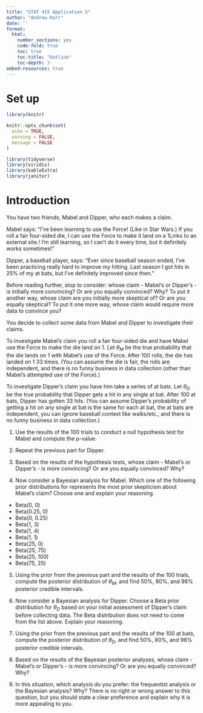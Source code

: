 ```yaml
---
title: "STAT 415 Application 5"
author: "Andrew Kerr"
date: ''
format:
  html:
    number_sections: yes
    code-fold: true
    toc: true
    toc-title: "Outline"
    toc-depth: 3
embed-resources: true
---
```


# Set up

```r
library(knitr)

knitr::opts_chunk$set(
  echo = TRUE,
  warning = FALSE,
  message = FALSE
)
```


```r
library(tidyverse)
library(viridis)
library(kableExtra)
library(janitor)
```

# Introduction

You have two friends, Mabel and Dipper, who each makes a claim.

Mabel says: “I’ve been learning to use the Force! (Like in Star Wars.) If you roll a fair four-sided die, I can use the Force to make it land on a 1Links to an external site.! I’m still learning, so I can’t do it every time, but it definitely works sometimes!”

Dipper, a baseball player, says: “Ever since baseball season ended, I’ve been practicing really hard to improve my hitting. Last season I got hits in 25% of my at bats, but I’ve definitely improved since then.”

Before reading further, stop to consider: whose claim - Mabel’s or Dipper’s - is initially more convincing? Or are you equally convinced? Why? To put it another way, whose claim are you initially more skeptical of? Or are you equally skeptical? To put it one more way, whose claim would require more data to convince you?

You decide to collect some data from Mabel and Dipper to investigate their claims.

To investigate Mabel’s claim you roll a fair four-sided die and have Mabel use the Force to make the die land on 1. Let $\theta_M$ be the true probability that the die lands on 1 with Mabel’s use of the Force. After 100 rolls, the die has landed on 1 33 times. (You can assume the die is fair, the rolls are independent, and there is no funny business in data collection (other than Mabel’s attempted use of the Force).)

To investigate Dipper’s claim you have him take a series of at bats. Let $\theta_D$ be the true probability that Dipper gets a hit in any single at bat. After 100 at bats, Dipper has gotten 33 hits. (You can assume Dipper’s probability of getting a hit on any single at bat is the same for each at bat, the at bats are independent, you can ignore baseball context like walks/etc., and there is no funny business in data collection.)

1. Use the results of the 100 trials to conduct a null hypothesis test for Mabel and compute the p-value.

2. Repeat the previous part for Dipper.

3. Based on the results of the hypothesis tests, whose claim - Mabel’s or Dipper’s - is more convincing? Or are you equally convinced? Why?

4. Now consider a Bayesian analysis for Mabel. Which one of the following prior distributions for represents the most prior skepticism about Mabel’s claim? Choose one and explain your reasoning.

-   Beta(0, 0)
-   Beta(0.25, 0)
-   Beta(0, 0.25)
-   Beta(1, 3)
-   Beta(1, 4)
-   Beta(1, 1)
-   Beta(25, 0)
-   Beta(25, 75)
-   Beta(25, 100)
-   Beta(75, 25)

5. Using the prior from the previous part and the results of the 100 trials, compute the posterior distribution of $\theta_M$, and find 50%, 80%, and 98% posterior credible intervals.

6. Now consider a Bayesian analysis for Dipper. Choose a Beta prior distribution for $\theta_D$ based on your initial assessment of Dipper’s claim before collecting data. The Beta distribution does not need to come from the list above. Explain your reasoning.

7. Using the prior from the previous part and the results of the 100 at bats, compute the posterior distribution of $\theta_D$, and find 50%, 80%, and 98% posterior credible intervals.

8. Based on the results of the Bayesian posterior analyses, whose claim - Mabel’s or Dipper’s - is more convincing? Or are you equally convinced? Why?

9. In this situation, which analysis do you prefer: the frequentist analysis or the Bayesian analysis? Why? There is no right or wrong answer to this question, but you should state a clear preference and explain why it is more appealing to you.

